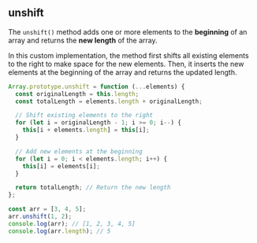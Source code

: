 
## unshift

The `unshift()` method adds one or more elements to the **beginning** of an array and returns the **new length** of the array.

In this custom implementation, the method first shifts all existing elements to the right to make space for the new elements.
Then, it inserts the new elements at the beginning of the array and returns the updated length.

```js filename="shift" copy
Array.prototype.unshift = function (...elements) {
  const originalLength = this.length;
  const totalLength = elements.length + originalLength;

  // Shift existing elements to the right
  for (let i = originalLength - 1; i >= 0; i--) {
    this[i + elements.length] = this[i];
  }

  // Add new elements at the beginning
  for (let i = 0; i < elements.length; i++) {
    this[i] = elements[i];
  }

  return totalLength; // Return the new length
};

const arr = [3, 4, 5];
arr.unshift(1, 2);
console.log(arr); // [1, 2, 3, 4, 5]
console.log(arr.length); // 5
```

